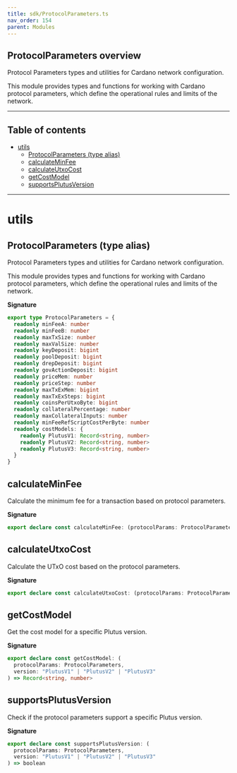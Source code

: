 ```yaml
---
title: sdk/ProtocolParameters.ts
nav_order: 154
parent: Modules
---
```


## ProtocolParameters overview

Protocol Parameters types and utilities for Cardano network configuration.

This module provides types and functions for working with Cardano protocol parameters,
which define the operational rules and limits of the network.

---

<h2 className="text-delta">Table of contents</h2>

- [utils](#utils)
  - [ProtocolParameters (type alias)](#protocolparameters-type-alias)
  - [calculateMinFee](#calculateminfee)
  - [calculateUtxoCost](#calculateutxocost)
  - [getCostModel](#getcostmodel)
  - [supportsPlutusVersion](#supportsplutusversion)

---

# utils

## ProtocolParameters (type alias)

Protocol Parameters types and utilities for Cardano network configuration.

This module provides types and functions for working with Cardano protocol parameters,
which define the operational rules and limits of the network.

**Signature**

```ts
export type ProtocolParameters = {
  readonly minFeeA: number
  readonly minFeeB: number
  readonly maxTxSize: number
  readonly maxValSize: number
  readonly keyDeposit: bigint
  readonly poolDeposit: bigint
  readonly drepDeposit: bigint
  readonly govActionDeposit: bigint
  readonly priceMem: number
  readonly priceStep: number
  readonly maxTxExMem: bigint
  readonly maxTxExSteps: bigint
  readonly coinsPerUtxoByte: bigint
  readonly collateralPercentage: number
  readonly maxCollateralInputs: number
  readonly minFeeRefScriptCostPerByte: number
  readonly costModels: {
    readonly PlutusV1: Record<string, number>
    readonly PlutusV2: Record<string, number>
    readonly PlutusV3: Record<string, number>
  }
}
```

## calculateMinFee

Calculate the minimum fee for a transaction based on protocol parameters.

**Signature**

```ts
export declare const calculateMinFee: (protocolParams: ProtocolParameters, txSize: number) => bigint
```

## calculateUtxoCost

Calculate the UTxO cost based on the protocol parameters.

**Signature**

```ts
export declare const calculateUtxoCost: (protocolParams: ProtocolParameters, utxoSize: number) => bigint
```

## getCostModel

Get the cost model for a specific Plutus version.

**Signature**

```ts
export declare const getCostModel: (
  protocolParams: ProtocolParameters,
  version: "PlutusV1" | "PlutusV2" | "PlutusV3"
) => Record<string, number>
```

## supportsPlutusVersion

Check if the protocol parameters support a specific Plutus version.

**Signature**

```ts
export declare const supportsPlutusVersion: (
  protocolParams: ProtocolParameters,
  version: "PlutusV1" | "PlutusV2" | "PlutusV3"
) => boolean
```
